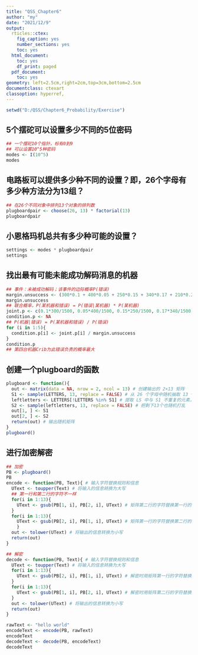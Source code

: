 ```yaml
---
title: "QSS_Chapter6"
author: "my"
date: "2021/12/9"
output:
  rticles::ctex:
    fig_caption: yes
    number_sections: yes
    toc: yes
  html_document:
    toc: yes
    df_print: paged
  pdf_document:
    toc: yes
geometry: left=2.5cm,right=2cm,top=3cm,bottom=2.5cm
documentclass: ctexart
classoption: hyperref,
---
```


```r
setwd("D:/QSS/Chapter6_Probability/Exercise")

```

## 5个摆砣可以设置多少不同的5位密码
```r
## 一个摆砣10个指针，标有0到9
## 可以设置10^5种密码
modes <- I(10^5) 
modes
```

## 电路板可以提供多少种不同的设置？即，26个字母有多少种方法分为13组？
```r
## 在26个不同对象中排列13个对象的排列数
plugboardpair <- choose(26, 13) * factorial(13)
plugboardpair

```

## 小恩格玛机总共有多少种可能的设置？
```r
settings <- modes * plugboardpair
settings

```

## 找出最有可能未能成功解码消息的机器
```r
## 事件：未被成功解码；该事件的边际概率P(错误)
margin.unsuccess <- (300*0.1 + 400*0.05 + 250*0.15 + 340*0.17 + 210*0.2) / 1500
margin.unsuccess
## 联合概率，P(某机器和错误) = P(错误|某机器) * P(某机器)
joint.p <- c(0.1*300/1500, 0.05*400/1500, 0.15*250/1500, 0.17*340/1500, 0.2*210/1500)
condition.p <- NA
## P(机器|错误) = P(某机器和错误) / P(错误)
for (i in 1:5){
  condition.p[i] <- joint.p[i] / margin.unsuccess
}
condition.p
## 第四台机器Crib为此错误负责的概率最大
```

## 创建一个plugboard的函数
```r

plugboard <- function(){
  out <- matrix(data = NA, nrow = 2, ncol = 13) # 创建输出的 2×13 矩阵
  S1 <- sample(LETTERS, 13, replace = FALSE) # 从 26 个字母中随机抽取 13 个，不可重复
  leftletters <- LETTERS[!LETTERS %in% S1] # 提取 LS 中与 S1 不重复的元素，即未被抽样的 13 个字母
  S2 <- sample(leftletters, 13, replace = FALSE) # 把剩下13个也随机打乱
  out[1, ] <- S1
  out[2, ] <- S2
  return(out) # 输出随机矩阵
}
plugboard()


```

## 进行加密解密
```r
## 加密
PB <- plugboard()
PB
encode <- function(PB, Text){ # 输入字符替换规则和信息
  UText <- toupper(Text) # 将输入的信息转换为大写
  ## 第一行和第二行的字符不一样
  for(i in 1:13){
    UText <- gsub(PB[1, i], PB[2, i], UText) # 矩阵第二行的字符替换第一行的字符
  }
  for(i in 1:13){
    UText <- gsub(PB[2, i], PB[1, i], UText) # 矩阵第一行的字符替换第二行的字符
    }
  out <- tolower(UText) # 将输出的信息转换为小写
  return(out)
}

## 解密
decode <- function(PB, Text){ # 输入字符替换规则和信息
  UText <- toupper(Text) # 将输入的信息转换为大写 
  for(i in 1:13){
    UText <- gsub(PB[2, i], PB[1, i], UText) # 解密时用矩阵第一行的字符替换第二行
  }
  for(i in 1:13){
    UText <- gsub(PB[1, i], PB[2, i], UText) # 解密时用矩阵第二行的字符替换第一行
  }
  out <- tolower(UText) # 将输出的信息转换为小写
  return(out)
}

rawText <- "hello world"
encodeText <- encode(PB, rawText)
encodeText
decodeText <- decode(PB, encodeText)
decodeText
```

